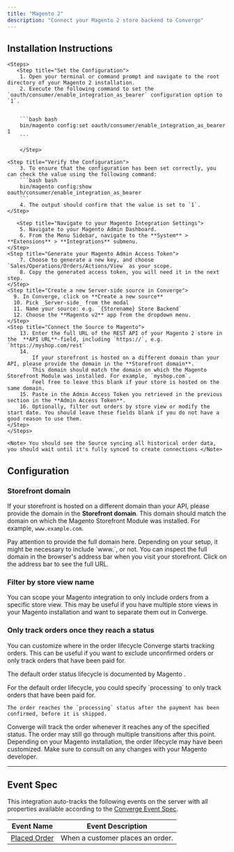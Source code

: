 ```yaml
---
title: "Magento 2"
description: "Connect your Magento 2 store backend to Converge"
---
```



## Installation Instructions

    <Steps>
       <Step title="Set the Configuration">
        1. Open your terminal or command prompt and navigate to the root directory of your Magento 2 installation.
        2. Execute the following command to set the `oauth/consumer/enable_integration_as_bearer` configuration option to `1`.
        
 
        ```bash bash
        bin/magento config:set oauth/consumer/enable_integration_as_bearer 1
        ```

        </Step>

    <Step title="Verify the Configuration">
        3. To ensure that the configuration has been set correctly, you can check the value using the following command:
        ```bash bash
        bin/magento config:show oauth/consumer/enable_integration_as_bearer
        ```
        4. The output should confirm that the value is set to `1`.
    </Step>

       <Step title="Navigate to your Magento Integration Settings">
        5. Navigate to your Magento Admin Dashboard.
        6. From the Menu Sidebar, navigate to the **System** > **Extensions** > **Integrations** submenu.
    </Step>
    <Step title="Generate your Magento Admin Access Token">
        7. Choose to generate a new key, and choose `Sales/Operations/Orders/Actions/View` as your scope.
        8. Copy the generated access token, you will need it in the next step.
    </Step>
    <Step title="Create a new Server-side source in Converge">
      9. In Converge, click on **Create a new source**
      10. Pick _Server-side_ from the modal
      11. Name your source: e.g. `{Storename} Store Backend`
      12. Choose the **Magento v2** app from the dropdown menu.
    </Step>
    <Step title="Connect the Source to Magento">
        13. Enter the full URL of the REST API of your Magento 2 store in the  **API URL**-field, including `https://`, e.g. `https://myshop.com/rest`
        14.
            If your storefront is hosted on a different domain than your API, please provide the domain in the **Storefront domain**.
            This domain should match the domain on which the Magento Storefront Module was installed. For example, `myshop.com`.
            Feel free to leave this blank if your store is hosted on the same domain.
        15. Paste in the Admin Access Token you retrieved in the previous section in the **Admin Access Token**.
        16. Optionally, filter out orders by store view or modify the start date. You should leave these fields blank if you do not have a good reason to use them.
    </Step>
    </Steps>

    <Note> You should see the Source syncing all historical order data, you should wait until it's fully synced to create connections </Note>

## Configuration

### Storefront domain

If your storefront is hosted on a different domain than your API, please provide the domain in the **Storefront domain**.
This domain should match the domain on which the Magento Storefront Module was installed.
For example, `www.example.com`.

<Note>
    Pay attention to provide the full domain here. Depending on your setup, it might be necessary to include `www.`, or not.
    You can inspect the full domain in the browser's address bar when you visit your storefront. Click on the address bar to see the full URL.
</Note>

### Filter by store view name

You can scope your Magento integration to only include orders from a specific store view.
This may be useful if you have multiple store views in your Magento installation and want to separate them out in Converge.


### Only track orders once they reach a status

You can customize where in the order lifecycle Converge starts tracking orders.
This can be useful if you want to exclude unconfirmed orders or only track orders that have been paid for.

The default order status lifecycle is documented by Magento <OutboundLink linkText="here" linkTarget="https://experienceleague.adobe.com/en/docs/commerce-admin/stores-sales/order-management/orders/order-status"/>.

<Accordion title="Default lifecycle example">
    For the default order lifecycle, you could specify `processing` to only track orders that have been paid for.
    
    The order reaches the `processing` status after the payment has been confirmed, before it is shipped.
</Accordion>

<Note>
    Converge will track the order whenever it reaches any of the specified status. The order may still go through multiple transitions after this point.
</Note>

<Warning>
    Depending on your Magento installation, the order lifecycle may have been customized.
    Make sure to consult on any changes with your Magento developer.
</Warning>
 
---

## Event Spec

This integration auto-tracks the following events on the server with all properties available according to the [Converge Event Spec](/sources/converge-spec).

| Event Name                                          | Event Description                |
| --------------------------------------------------- | -------------------------------- |
| [Placed Order](/sources/converge-spec#placed-order) | When a customer places an order. |
